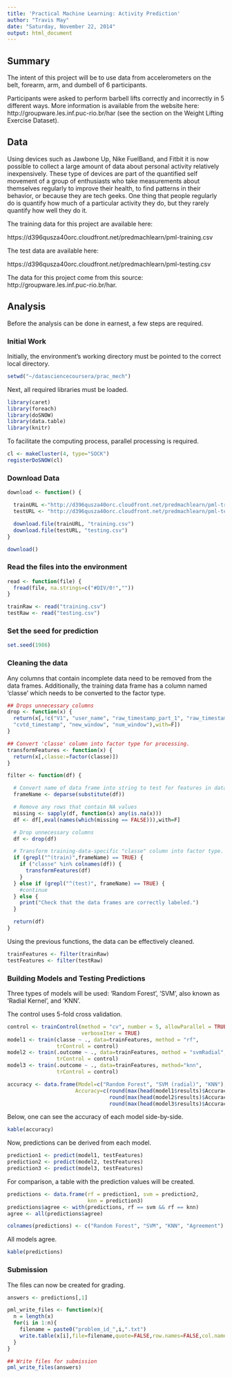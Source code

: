 ---
title: 'Practical Machine Learning: Activity Prediction'
author: "Travis May"
date: "Saturday, November 22, 2014"
output: html_document
---

## Summary
The intent of this project will be to use data from accelerometers on the belt,
forearm, arm, and dumbell of 6 participants.

Participants were asked to perform barbell lifts correctly and incorrectly in 5
different ways. More information is available from the website here:
http://groupware.les.inf.puc-rio.br/har (see the section on the Weight Lifting Exercise Dataset).

## Data
Using devices such as Jawbone Up, Nike FuelBand, and Fitbit it is now possible
to collect a large amount of data about personal activity relatively inexpensively.
These type of devices are part of the quantified self movement of a group of
enthusiasts who take measurements about themselves regularly to improve their health,
to find patterns in their behavior, or because they are tech geeks.
One thing that people regularly do is quantify how much of a particular activity they do,
but they rarely quantify how well they do it.

The training data for this project are available here:

https://d396qusza40orc.cloudfront.net/predmachlearn/pml-training.csv

The test data are available here:

https://d396qusza40orc.cloudfront.net/predmachlearn/pml-testing.csv

The data for this project come from this source: http://groupware.les.inf.puc-rio.br/har.

## Analysis
Before the analysis can be done in earnest, a few steps are required.

### Initial Work
Initially, the environment's working directory must be pointed to the correct
local directory.
```{r, echo=FALSE}
setwd("~/datasciencecoursera/prac_mech")
```

Next, all required libraries must be loaded.
```{r}
library(caret)
library(foreach)
library(doSNOW)
library(data.table)
library(knitr)
```
To facilitate the computing process, parallel processing is required.
```{r, echo=FALSE}
cl <- makeCluster(4, type="SOCK")
registerDoSNOW(cl)
```

### Download Data
```{r}
download <- function() {

  trainURL <-"http://d396qusza40orc.cloudfront.net/predmachlearn/pml-training.csv"
  testURL <- "http://d396qusza40orc.cloudfront.net/predmachlearn/pml-testing.csv"

  download.file(trainURL, "training.csv")
  download.file(testURL, "testing.csv")
}

download()
```
### Read the files into the environment
```{r}
read <- function(file) {
  fread(file, na.strings=c("#DIV/0!",""))
}

trainRaw <- read("training.csv")
testRaw <- read("testing.csv")
```

### Set the seed for prediction
```{r}
set.seed(1986)
```

### Cleaning the data
Any columns that contain incomplete data need to be removed from the data frames.
Additionally, the training data frame has a column named 'classe' which needs
to be converted to the factor type.

```{r}
## Drops unnecessary columns
drop <- function(x) {
  return(x[,!c("V1", "user_name", "raw_timestamp_part_1", "raw_timestamp_part_2",
  "cvtd_timestamp", "new_window", "num_window"),with=F])
}

## Convert 'classe' column into factor type for processing.
transformFeatures <- function(x) {
  return(x[,classe:=factor(classe)])
}

filter <- function(df) {

  # Convert name of data frame into string to test for features in data.
  frameName <- deparse(substitute(df))

  # Remove any rows that contain NA values
  missing <- sapply(df, function(x) any(is.na(x)))
  df <- df[,eval(names(which(missing == FALSE))),with=F]

  # Drop unnecessary columns
  df <- drop(df)

  # Transform training-data-specific "classe" column into factor type.
  if (grepl("^(train)",frameName) == TRUE) {
    if ("classe" %in% colnames(df)) {
      transformFeatures(df)
    }
  } else if (grepl("^(test)", frameName) == TRUE) {
    #continue
  } else {
    print("Check that the data frames are correctly labeled.")
  }

  return(df)
}
```

Using the previous functions, the data can be effectively cleaned.
```{r}
trainFeatures <- filter(trainRaw)
testFeatures <- filter(testRaw)
```

### Building Models and Testing Predictions
Three types of models will be used: 'Random Forest', 'SVM', also known as
'Radial Kernel', and 'KNN'.

The control uses 5-fold cross validation.
```{r}
control <- trainControl(method = "cv", number = 5, allowParallel = TRUE,
                        verboseIter = TRUE)
model1 <- train(classe ~ ., data=trainFeatures, method = "rf",
                trControl = control)
model2 <- train(.outcome ~ ., data=trainFeatures, method = "svmRadial",
                trControl = control)
model3 <- train(.outcome ~ ., data=trainFeatures, method="knn",
                trControl = control)
```

```{r, echo = FALSE}
accuracy <- data.frame(Model=c("Random Forest", "SVM (radial)", "KNN"),
                      Accuracy=c(round(max(head(model1$results)$Accuracy), 3),
                                 round(max(head(model2$results)$Accuracy), 3),
                                 round(max(head(model3$results)$Accuracy), 3)))
```
Below, one can see the accuracy of each model side-by-side.
```{r, results='asis'}
kable(accuracy)
```

Now, predictions can be derived from each model.
```{r, echo = FALSE}
prediction1 <- predict(model1, testFeatures)
prediction2 <- predict(model2, testFeatures)
prediction3 <- predict(model3, testFeatures)
```

For comparison, a table with the prediction values will be created.
```{r}
predictions <- data.frame(rf = prediction1, svm = prediction2,
                          knn = prediction3)
predictions$agree <- with(predictions, rf == svm && rf == knn)
agree <- all(predictions$agree)

colnames(predictions) <- c("Random Forest", "SVM", "KNN", "Agreement")
```

All models agree.
```{r,results='asis'}
kable(predictions)
```

### Submission
The files can now be created for grading.
```{r}
answers <- predictions[,1]

pml_write_files <- function(x){
  n = length(x)
  for(i in 1:n){
    filename = paste0("problem_id_",i,".txt")
    write.table(x[i],file=filename,quote=FALSE,row.names=FALSE,col.names=FALSE)
  }
}

## Write files for submission
pml_write_files(answers)
```
